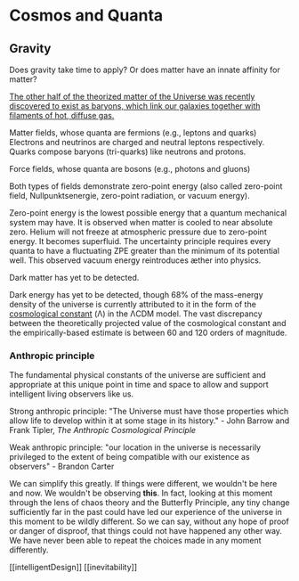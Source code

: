 # Cosmos and Quanta

## Gravity

Does gravity take time to apply?
Or does matter have an innate affinity for matter?

[The other half of the theorized matter of the Universe was recently discovered to exist as baryons, which link our galaxies together with filaments of hot, diffuse gas.](https://www.newscientist.com/article/2149742-half-the-universes-missing-matter-has-just-been-finally-found/)

Matter fields, whose quanta are fermions (e.g., leptons and quarks)
Electrons and neutrinos are charged and neutral leptons respectively.
Quarks compose baryons (tri-quarks) like neutrons and protons.

Force fields, whose quanta are bosons (e.g., photons and gluons)

Both types of fields demonstrate zero-point energy (also called zero-point field, Nullpunktsenergie, zero-point radiation, or vacuum energy).

Zero-point energy is the lowest possible energy that a quantum mechanical system may have. It is observed when matter is cooled to near absolute zero. Helium will not freeze at atmospheric pressure due to zero-point energy. It becomes superfluid. The uncertainty principle requires every quanta to have a fluctuating ZPE greater than the minimum of its potential well. This observed vacuum energy reintroduces æther into physics.

Dark matter has yet to be detected.

Dark energy has yet to be detected, though 68% of the mass-energy density of the universe is currently attributed to it in the form of the [cosmological constant](https://www.wikiwand.com/en/Cosmological_constant) (Λ) in the ΛCDM model. The vast discrepancy between the theoretically projected value of the cosmological constant and the empirically-based estimate is between 60 and 120 orders of magnitude.

### Anthropic principle

The fundamental physical constants of the universe are sufficient and appropriate at this unique point in time and space to allow and support intelligent living observers like us.

Strong anthropic principle: "The Universe must have those properties which allow life to develop within it at some stage in its history." - John Barrow and Frank Tipler, *The Anthropic Cosmological Principle*

Weak anthropic principle: "our location in the universe is necessarily privileged to the extent of being compatible with our existence as observers" - Brandon Carter

We can simplify this greatly. If things were different, we wouldn't be here and now. We wouldn't be observing **this**. In fact, looking at this moment through the lens of chaos theory and the Butterfly Principle, any tiny change sufficiently far in the past could have led our experience of the universe in this moment to be wildly different. So we can say, without any hope of proof or danger of disproof, that things could not have happened any other way. We have never been able to repeat the choices made in any moment differently.

[[intelligentDesign]] [[inevitability]]